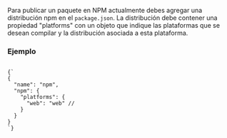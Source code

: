 
<DocHeader pretitle="Paquetes" title="Publicación  en NPM" />

Para publicar un paquete en NPM actualmente debes agregar una distribución npm en el `package.json`.
La distribución debe contener una propiedad "platforms" con un objeto que indique las plataformas que se desean compilar y la distribución asociada
a esta plataforma.

### Ejemplo

<Code>
{`
{
  "name": "npm",
  "npm": {
    "platforms": {
      "web": "web" //
    }
  }
}
`}

</Code>

